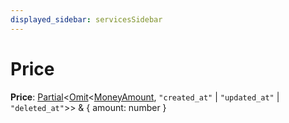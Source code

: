 ```yaml
---
displayed_sidebar: servicesSidebar
---
```



# Price

 **Price**: [Partial](Partial.mdx)&#60;[Omit](Omit.mdx)&#60;[MoneyAmount](../classes/MoneyAmount.mdx), `"created_at"` \| `"updated_at"` \| `"deleted_at"`&#62;&#62; & &#123; amount: number  &#125;
